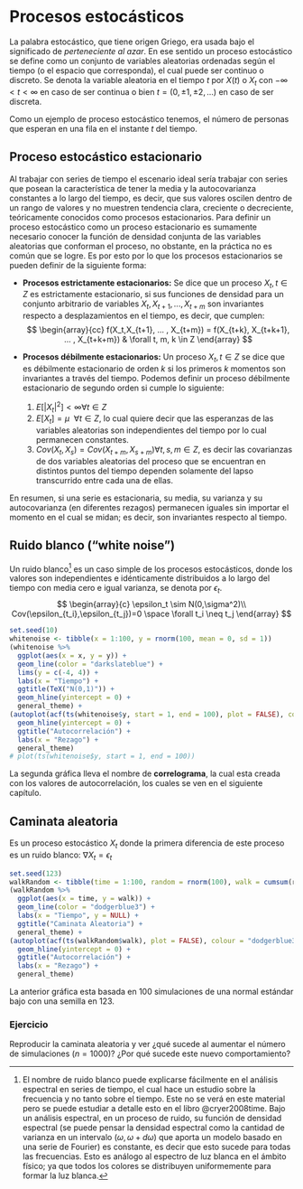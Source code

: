 # Procesos estocásticos

La palabra estocástico, que tiene origen Griego, era usada bajo el significado de *perteneciente al azar*. En ese sentido un proceso estocástico se define como un conjunto de variables aleatorias ordenadas según el tiempo (o el espacio que corresponda), el cual puede ser continuo o discreto.
Se denota la variable aleatoria en el tiempo $t$ por $X(t)$ o $X_t$ con $-\infty < t < \infty$ en caso de ser continua o bien $t = (0, \pm1, \pm2, ... )$ en caso de ser discreta.

Como un ejemplo de proceso estocástico tenemos, el número de personas que esperan en una fila en el instante $t$ del tiempo.

## Proceso estocástico estacionario

Al trabajar con series de tiempo el escenario ideal sería trabajar con series que posean la característica de tener la media y la autocovarianza constantes a lo largo del tiempo, es decir, que sus valores oscilen dentro de un rango de valores y no muestren tendencia clara, creciente o decreciente, teóricamente conocidos como procesos estacionarios. Para definir un proceso estocástico como un proceso estacionario es sumamente necesario conocer la función de densidad conjunta de las variables aleatorias que conforman el proceso, no obstante, en la práctica no es común que se logre. Es por esto por lo que los procesos estacionarios se pueden definir de la siguiente forma:

+ **Procesos estrictamente estacionarios:** Se dice que un proceso $X_t, t \in Z$ es estrictamente estacionario, si sus funciones de densidad para un conjunto arbitrario de variables $X_t,X_{t+1}, ... , X_{t+m}$ son invariantes respecto a desplazamientos en el tiempo, es decir, que cumplen:
$$
\begin{array}{cc}
f(X_t,X_{t+1}, ... , X_{t+m}) = f(X_{t+k}, X_{t+k+1}, ... , X_{t+k+m}) & \forall t, m, k \in Z
\end{array}
$$

+ **Procesos débilmente estacionarios:** Un proceso $X_t,t\in Z$ se dice que es débilmente estacionario de orden $k$ si los primeros $k$ momentos son invariantes a través del tiempo. Podemos definir un proceso débilmente estacionario de segundo orden si cumple lo siguiente:
  1. $E\left[|X_t|^2\right]< \infty \forall t \in Z$
  2. $E[X_t] = \mu \ \ \forall t \in Z$, lo cual quiere decir que las esperanzas de las variables aleatorias son independientes del tiempo por lo cual permanecen constantes.
  3. $Cov(X_t,X_s) = Cov (X_{t+m}, X_{s+m}) \forall t, s, m \in Z$, es decir las covarianzas de dos variables aleatorias del proceso que se encuentran en distintos puntos del tiempo dependen solamente del lapso transcurrido entre cada una de ellas.

En resumen, si una serie es estacionaria, su media, su varianza y su autocovarianza (en diferentes rezagos) permanecen iguales sin importar el momento en el cual se midan; es decir, son invariantes respecto al tiempo.

## Ruido blanco ("white noise")

Un ruido blanco[^1.1] es un caso simple de los procesos estocásticos, donde los valores son independientes e idénticamente distribuidos a lo largo del tiempo con media cero e igual varianza, se denota por $\epsilon_t$.
$$
\begin{array}{c}
\epsilon_t \sim N(0,\sigma^2)\\
Cov(\epsilon_{t_i},\epsilon_{t_j})=0 \space \forall t_i \neq t_j
\end{array}
$$

```r
set.seed(10)
whitenoise <- tibble(x = 1:100, y = rnorm(100, mean = 0, sd = 1))
(whitenoise %>%
  ggplot(aes(x = x, y = y)) +
  geom_line(color = "darkslateblue") + 
  lims(y = c(-4, 4)) + 
  labs(x = "Tiempo") +
  ggtitle(TeX("N(0,1)")) + 
  geom_hline(yintercept = 0) +
  general_theme) +
(autoplot(acf(ts(whitenoise$y, start = 1, end = 100), plot = FALSE), colour = "darkslateblue") +
  geom_hline(yintercept = 0) +
  ggtitle("Autocorrelación") +
  labs(x = "Rezago") + 
  general_theme) 
# plot(ts(whitenoise$y, start = 1, end = 100))
```

La segunda gráfica lleva el nombre de **correlograma**, la cual esta creada con los valores de autocorrelación, los cuales se ven en el siguiente capítulo.

## Caminata aleatoria

Es un proceso estocástico $X_t$ donde la primera diferencia de este proceso es un ruido blanco: $\nabla X_{t} = \epsilon_t$

```r
set.seed(123)
walkRandom <- tibble(time = 1:100, random = rnorm(100), walk = cumsum(random))
(walkRandom %>%
  ggplot(aes(x = time, y = walk)) +
  geom_line(color = "dodgerblue3") + 
  labs(x = "Tiempo", y = NULL) +
  ggtitle("Caminata Aleatoria") +
  general_theme) + 
(autoplot(acf(ts(walkRandom$walk), plot = FALSE), colour = "dodgerblue3") +
  geom_hline(yintercept = 0) +
  ggtitle("Autocorrelación") +
  labs(x = "Rezago") + 
  general_theme)
```

La anterior gráfica esta basada en 100 simulaciones de una normal estándar bajo con una semilla en 123.

### Ejercicio
Reproducir la caminata aleatoria y ver ¿qué sucede al aumentar el número de simulaciones $(n=1000)$? ¿Por qué sucede este nuevo comportamiento?

[^1.1]: El nombre de ruido blanco puede explicarse fácilmente en el análisis espectral en series de tiempo, el cual hace un estudio sobre la frecuencia y no tanto sobre el tiempo. Este no se verá en este material pero se puede estudiar a detalle esto en el libro @cryer2008time. Bajo un análisis espectral, en un proceso de ruido, su función de densidad espectral (se puede pensar la densidad espectral como la cantidad de varianza en un intervalo $(\omega, \omega+d\omega)$ que aporta un modelo basado en una serie de Fourier) es constante, es decir que esto sucede para todas las frecuencias. Esto es análogo al espectro de luz blanca en el ámbito físico; ya que todos los colores se distribuyen uniformemente para formar la luz blanca.
